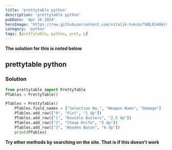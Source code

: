 ```yaml
---
title: 'prettytable python'
description: 'prettytable python'
pubDate: 'Apr 16 2024'
heroImage: 'https://raw.githubusercontent.com/vitalik-hakim/TABLES404/main/error_b/python.jpg'
category: 'python'
tags: [prettytable, python, pret, p]
---
```


**The solution for this is noted below**

## prettytable python

### Solution

```python
from prettytable import PrettyTable
PTables = PrettyTable()

PTables = PrettyTable()
    PTables.field_names = ["Selection No.", "Weapon Name", "Damage"]
    PTables.add_row(["0", "Fist", "1 dp"])
    PTables.add_row(["1", "Knuckle Busters", "2.5 dp"])
    PTables.add_row(["2", "Cheap Knife", "5 dp"])
    PTables.add_row(["3", "Wooden Baton", "6 dp"])
    print(PTables)
```

**Try other methods by searching on the site. That is if this doesn't work**
